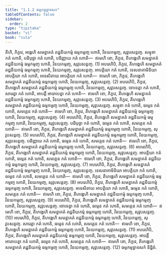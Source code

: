 ```yaml
---
title: "1.1.2 ធម្មកម្មទ្វាទសក"
tableOfContents: false
sidebar:
  order: 2
type: "tipitaka"
basket: "vi"
book: "cula"
---
```



<DynamicBreadcrumb />

<Division number="5" book="cula">

<Paragraph number="23" book="cula">
តីហិ, ភិក្ខវេ, អង្គេហិ សមន្នាគតំ តជ្ជនីយកម្មំ ធម្មកម្មញ្ច ហោតិ, វិនយកម្មញ្ច, សុវូបសន្តញ្ច. សម្មុខា កតំ ហោតិ, បដិបុច្ឆា កតំ ហោតិ, បដិញ្ញាយ កតំ ហោតិ—  ឥមេហិ ខោ, ភិក្ខវេ, តីហង្គេហិ សមន្នាគតំ តជ្ជនីយកម្មំ ធម្មកម្មញ្ច ហោតិ, វិនយកម្មញ្ច, សុវូបសន្តញ្ច. (1)
</Paragraph>

<Paragraph number="24" book="cula">
អបរេហិបិ, ភិក្ខវេ, តីហង្គេហិ សមន្នាគតំ តជ្ជនីយកម្មំ ធម្មកម្មញ្ច ហោតិ, វិនយកម្មញ្ច, សុវូបសន្តញ្ច. អាបត្តិយា កតំ ហោតិ, ទេសនាគាមិនិយា អាបត្តិយា កតំ ហោតិ, អទេសិតាយ អាបត្តិយា កតំ ហោតិ—  ឥមេហិ ខោ, ភិក្ខវេ, តីហង្គេហិ សមន្នាគតំ តជ្ជនីយកម្មំ ធម្មកម្មញ្ច ហោតិ, វិនយកម្មញ្ច, សុវូបសន្តញ្ច. (2)
</Paragraph>

<Paragraph number="25" book="cula">
អបរេហិបិ, ភិក្ខវេ, តីហង្គេហិ សមន្នាគតំ តជ្ជនីយកម្មំ ធម្មកម្មញ្ច ហោតិ, វិនយកម្មញ្ច, សុវូបសន្តញ្ច. ចោទេត្វា កតំ ហោតិ, សារេត្វា កតំ ហោតិ, អាបត្តឹ អារោបេត្វា កតំ ហោតិ—  ឥមេហិ ខោ, ភិក្ខវេ, តីហង្គេហិ សមន្នាគតំ តជ្ជនីយកម្មំ ធម្មកម្មញ្ច ហោតិ, វិនយកម្មញ្ច, សុវូបសន្តញ្ច. (3)
</Paragraph>

<Paragraph number="26" book="cula">
អបរេហិបិ, ភិក្ខវេ, តីហង្គេហិ សមន្នាគតំ តជ្ជនីយកម្មំ ធម្មកម្មញ្ច ហោតិ, វិនយកម្មញ្ច, សុវូបសន្តញ្ច. សម្មុខា កតំ ហោតិ, ធម្មេន កតំ ហោតិ, សមគ្គេន កតំ ហោតិ—  ឥមេហិ ខោ, ភិក្ខវេ, តីហង្គេហិ សមន្នាគតំ តជ្ជនីយកម្មំ ធម្មកម្មញ្ច ហោតិ, វិនយកម្មញ្ច, សុវូបសន្តញ្ច. (4)
</Paragraph>

<Paragraph number="27" book="cula">
អបរេហិបិ, ភិក្ខវេ, តីហង្គេហិ សមន្នាគតំ តជ្ជនីយកម្មំ ធម្មកម្មញ្ច ហោតិ, វិនយកម្មញ្ច, សុវូបសន្តញ្ច. បដិបុច្ឆា កតំ ហោតិ, ធម្មេន កតំ ហោតិ, សមគ្គេន កតំ ហោតិ—  ឥមេហិ ខោ, ភិក្ខវេ, តីហង្គេហិ សមន្នាគតំ តជ្ជនីយកម្មំ ធម្មកម្មញ្ច ហោតិ, វិនយកម្មញ្ច, សុវូបសន្តញ្ច. (5)
</Paragraph>

<Paragraph number="28" book="cula">
អបរេហិបិ, ភិក្ខវេ, តីហង្គេហិ សមន្នាគតំ តជ្ជនីយកម្មំ ធម្មកម្មញ្ច ហោតិ, វិនយកម្មញ្ច, សុវូបសន្តញ្ច. បដិញ្ញាយ កតំ ហោតិ, ធម្មេន កតំ ហោតិ, សមគ្គេន កតំ ហោតិ—  ឥមេហិ ខោ, ភិក្ខវេ, តីហង្គេហិ សមន្នាគតំ តជ្ជនីយកម្មំ ធម្មកម្មញ្ច ហោតិ, វិនយកម្មញ្ច, សុវូបសន្តញ្ច. (6)
</Paragraph>

<Paragraph number="29" book="cula">
អបរេហិបិ, ភិក្ខវេ, តីហង្គេហិ សមន្នាគតំ តជ្ជនីយកម្មំ ធម្មកម្មញ្ច ហោតិ, វិនយកម្មញ្ច, សុវូបសន្តញ្ច. អាបត្តិយា កតំ ហោតិ, ធម្មេន កតំ ហោតិ, សមគ្គេន កតំ ហោតិ—  ឥមេហិ ខោ, ភិក្ខវេ, តីហង្គេហិ សមន្នាគតំ តជ្ជនីយកម្មំ ធម្មកម្មញ្ច ហោតិ, វិនយកម្មញ្ច, សុវូបសន្តញ្ច. (7)
</Paragraph>

<Paragraph number="30" book="cula">
អបរេហិបិ, ភិក្ខវេ, តីហង្គេហិ សមន្នាគតំ តជ្ជនីយកម្មំ ធម្មកម្មញ្ច ហោតិ, វិនយកម្មញ្ច, សុវូបសន្តញ្ច. ទេសនាគាមិនិយា អាបត្តិយា កតំ ហោតិ, ធម្មេន កតំ ហោតិ, សមគ្គេន កតំ ហោតិ—  ឥមេហិ ខោ, ភិក្ខវេ, តីហង្គេហិ សមន្នាគតំ តជ្ជនីយកម្មំ ធម្មកម្មញ្ច ហោតិ, វិនយកម្មញ្ច, សុវូបសន្តញ្ច. (8)
</Paragraph>

<Paragraph number="31" book="cula">
អបរេហិបិ, ភិក្ខវេ, តីហង្គេហិ សមន្នាគតំ តជ្ជនីយកម្មំ ធម្មកម្មញ្ច ហោតិ, វិនយកម្មញ្ច, សុវូបសន្តញ្ច. អទេសិតាយ អាបត្តិយា កតំ ហោតិ, ធម្មេន កតំ ហោតិ, សមគ្គេន កតំ ហោតិ—  ឥមេហិ ខោ, ភិក្ខវេ, តីហង្គេហិ សមន្នាគតំ តជ្ជនីយកម្មំ ធម្មកម្មញ្ច ហោតិ, វិនយកម្មញ្ច, សុវូបសន្តញ្ច. (9)
</Paragraph>

<Paragraph number="32" book="cula">
អបរេហិបិ, ភិក្ខវេ, តីហង្គេហិ សមន្នាគតំ តជ្ជនីយកម្មំ ធម្មកម្មញ្ច ហោតិ, វិនយកម្មញ្ច, សុវូបសន្តញ្ច. ចោទេត្វា កតំ ហោតិ, ធម្មេន កតំ ហោតិ, សមគ្គេន កតំ ហោតិ—  ឥមេហិ ខោ, ភិក្ខវេ, តីហង្គេហិ សមន្នាគតំ តជ្ជនីយកម្មំ ធម្មកម្មញ្ច ហោតិ, វិនយកម្មញ្ច, សុវូបសន្តញ្ច. (10)
</Paragraph>

<Paragraph number="33" book="cula">
អបរេហិបិ, ភិក្ខវេ, តីហង្គេហិ សមន្នាគតំ តជ្ជនីយកម្មំ ធម្មកម្មញ្ច ហោតិ, វិនយកម្មញ្ច, សុវូបសន្តញ្ច. សារេត្វា កតំ ហោតិ, ធម្មេន កតំ ហោតិ, សមគ្គេន កតំ ហោតិ—  ឥមេហិ ខោ, ភិក្ខវេ, តីហង្គេហិ សមន្នាគតំ តជ្ជនីយកម្មំ ធម្មកម្មញ្ច ហោតិ, វិនយកម្មញ្ច, សុវូបសន្តញ្ច. (11)
</Paragraph>

<Paragraph number="34" book="cula">
អបរេហិបិ, ភិក្ខវេ, តីហង្គេហិ សមន្នាគតំ តជ្ជនីយកម្មំ ធម្មកម្មញ្ច ហោតិ, វិនយកម្មញ្ច, សុវូបសន្តញ្ច. អាបត្តឹ អារោបេត្វា កតំ ហោតិ, ធម្មេន កតំ ហោតិ, សមគ្គេន កតំ ហោតិ—  ឥមេហិ ខោ, ភិក្ខវេ, តីហង្គេហិ សមន្នាគតំ តជ្ជនីយកម្មំ ធម្មកម្មញ្ច ហោតិ, វិនយកម្មញ្ច, សុវូបសន្តញ្ច. (12)

</Paragraph>
</Division>

<Paragraph number="35" type="center" book="cula">
ធម្មកម្មទ្វាទសកំ និដ្ឋិតំ.
</Paragraph>